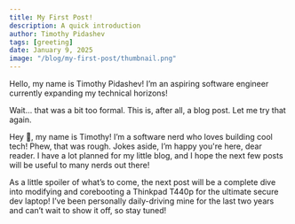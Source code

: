 ```yaml
---
title: My First Post!
description: A quick introduction
author: Timothy Pidashev
tags: [greeting]
date: January 9, 2025
image: "/blog/my-first-post/thumbnail.png"
---
```



Hello, my name is Timothy Pidashev! I’m an aspiring software engineer currently expanding my technical horizons!

Wait… that was a bit too formal. This is, after all, a blog post. Let me try that again.

Hey 👋, my name is Timothy! I’m a software nerd who loves building cool tech! Phew, that was rough. Jokes aside, 
I’m happy you're here, dear reader. I have a lot planned for my little blog, and I hope the next few posts will 
be useful to many nerds out there!

As a little spoiler of what’s to come, the next post will be a complete dive into modifying and corebooting a 
Thinkpad T440p for the ultimate secure dev laptop! I’ve been personally daily-driving mine for the last two 
years and can’t wait to show it off, so stay tuned!

<Cookie />
